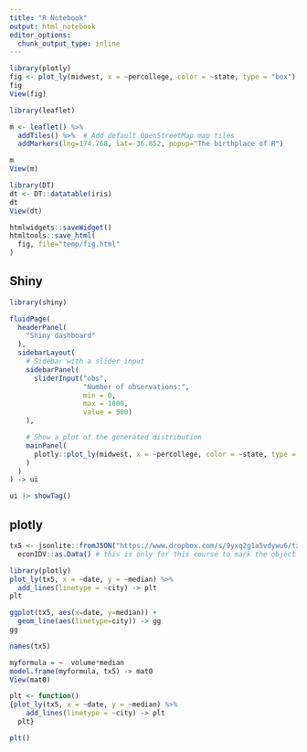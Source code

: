 ```yaml
---
title: "R Notebook"
output: html_notebook
editor_options: 
  chunk_output_type: inline
---
```


```r
library(plotly)
fig <- plot_ly(midwest, x = ~percollege, color = ~state, type = "box")
fig
View(fig)
```

```r
library(leaflet)

m <- leaflet() %>%
  addTiles() %>%  # Add default OpenStreetMap map tiles
  addMarkers(lng=174.768, lat=-36.852, popup="The birthplace of R")

m
View(m)
```

```r
library(DT)
dt <- DT::datatable(iris)
dt
View(dt)
```


```r
htmlwidgets::saveWidget()
htmltools::save_html(
  fig, file="temp/fig.html"
)
```

## Shiny

```r
library(shiny)

```

```r
fluidPage(
  headerPanel(
    "Shiny dashboard"
  ),
  sidebarLayout(
    # Sidebar with a slider input
    sidebarPanel(
      sliderInput("obs",
                  "Number of observations:",
                  min = 0,
                  max = 1000,
                  value = 500)
    ),

    # Show a plot of the generated distribution
    mainPanel(
      plotly::plot_ly(midwest, x = ~percollege, color = ~state, type = "box")
    )
  )
) -> ui 

ui |> showTag()
```


## plotly


```r
tx5 <- jsonlite::fromJSON("https://www.dropbox.com/s/9yxq2g1a5vdywu6/tx5.json?dl=1") |>
  econIDV::as.Data() # this is only for this course to mark the object a data class
```


```r
library(plotly)
plot_ly(tx5, x = ~date, y = ~median) %>%
  add_lines(linetype = ~city) -> plt
plt
```


```r
ggplot(tx5, aes(x=date, y=median)) +
  geom_line(aes(linetype=city)) -> gg
gg
```

```r
names(tx5)
```

```r
myformula = ~  volume*median
model.frame(myformula, tx5) -> mat0
View(mat0)
```

```r
plt <- function()
{plot_ly(tx5, x = ~date, y = ~median) %>%
    add_lines(linetype = ~city) -> plt
  plt}
```

```r
plt()
```





